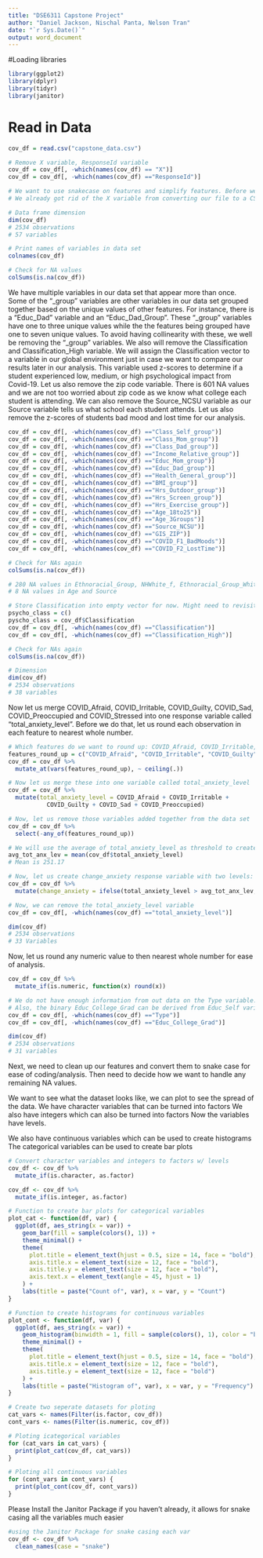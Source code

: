 ```yaml
---
title: "DSE6311 Capstone Project"
author: "Daniel Jackson, Nischal Panta, Nelson Tran"
date: "`r Sys.Date()`"
output: word_document
---
```


#Loading libraries 
```r
library(ggplot2)
library(dplyr)
library(tidyr)
library(janitor)
```


# Read in Data
```r
cov_df = read.csv("capstone_data.csv")

# Remove X variable, ResponseId variable
cov_df = cov_df[, -which(names(cov_df) == "X")]
cov_df = cov_df[, -which(names(cov_df) =="ResponseId")]

# We want to use snakecase on features and simplify features. Before we do that, we need to figure out what features we want to keep and what ones we want to get rid of.
# We already got rid of the X variable from converting our file to a CSV and the ResponseID.

# Data frame dimension
dim(cov_df)
# 2534 observations
# 57 variables

# Print names of variables in data set
colnames(cov_df)

# Check for NA values
colSums(is.na(cov_df))
```


We have multiple variables in our data set that appear more than once. Some of the "_group" variables are other variables in our data set grouped together based on the unique values of other features. For instance, there is a "Educ_Dad" variable and an "Educ_Dad_Group". These "_group" variables have one to three unique values while the the features being grouped have one to seven unique values. To avoid having collinearity with these, we well be removing the "_group" variables.
We also will remove the Classification and Classification_High variable. We will assign the Classification vector to a variable in our global environment just in case we want to compare our results later in our analysis. This variable used z-scores to determine if a student experienced low, medium, or high psychological impact from Covid-19.
Let us also remove the zip code variable. There is 601 NA values and we are not too worried about zip code as we know what college each student is attending.
We can also remove the Source_NCSU variable as our Source variable tells us what school each student attends.
Let us also remove the z-scores of students bad mood and lost time for our analysis.
```r
cov_df = cov_df[, -which(names(cov_df) =="Class_Self_group")]
cov_df = cov_df[, -which(names(cov_df) =="Class_Mom_group")]
cov_df = cov_df[, -which(names(cov_df) =="Class_Dad_group")]
cov_df = cov_df[, -which(names(cov_df) =="Income_Relative_group")]
cov_df = cov_df[, -which(names(cov_df) =="Educ_Mom_group")]
cov_df = cov_df[, -which(names(cov_df) =="Educ_Dad_group")]
cov_df = cov_df[, -which(names(cov_df) =="Health_General_group")]
cov_df = cov_df[, -which(names(cov_df) =="BMI_group")]
cov_df = cov_df[, -which(names(cov_df) =="Hrs_Outdoor_group")]
cov_df = cov_df[, -which(names(cov_df) =="Hrs_Screen_group")]
cov_df = cov_df[, -which(names(cov_df) =="Hrs_Exercise_group")]
cov_df = cov_df[, -which(names(cov_df) =="Age_18to25")]
cov_df = cov_df[, -which(names(cov_df) =="Age_3Groups")]
cov_df = cov_df[, -which(names(cov_df) =="Source_NCSU")]
cov_df = cov_df[, -which(names(cov_df) =="GIS_ZIP")]
cov_df = cov_df[, -which(names(cov_df) =="COVID_F1_BadMoods")]
cov_df = cov_df[, -which(names(cov_df) =="COVID_F2_LostTime")]

# Check for NAs again
colSums(is.na(cov_df))

# 280 NA values in Ethnoracial_Group, NHWhite_f, Ethnoracial_Group_White1_Asian2 
# 8 NA values in Age and Source

# Store Classification into empty vector for now. Might need to revisit this later and re-read in data if remove any observations. And then remove Classification and Classification_High
psycho_class = c()
pyscho_class = cov_df$Classification
cov_df = cov_df[, -which(names(cov_df) =="Classification")]
cov_df = cov_df[, -which(names(cov_df) =="Classification_High")]

# Check for NAs again
colSums(is.na(cov_df))

# Dimension
dim(cov_df)
# 2534 observations
# 38 variables
```


Now let us merge COVID_Afraid, COVID_Irritable, COVID_Guilty, COVID_Sad, COVID_Preoccupied and COVID_Stressed into one response variable called "total_anxiety_level". Before we do that, let us round each observation in each feature to nearest whole number.
```r
# Which features do we want to round up: COVID_Afraid, COVID_Irritable, COVID_Guilty, COVID_Sad, COVID_Preoccupied and COVID_Stressed
features_round_up = c("COVID_Afraid", "COVID_Irritable", "COVID_Guilty", "COVID_Sad", "COVID_Preoccupied", "COVID_Stressed")
cov_df = cov_df %>%
  mutate_at(vars(features_round_up), ~ ceiling(.))

# Now let us merge these into one variable called total_anxiety_level
cov_df = cov_df %>%
  mutate(total_anxiety_level = COVID_Afraid + COVID_Irritable + 
           COVID_Guilty + COVID_Sad + COVID_Preoccupied)

# Now, let us remove those variables added together from the data set
cov_df = cov_df %>%
  select(-any_of(features_round_up))

# We will use the average of total_anxiety_level as threshold to create binary classifier which will be our response variable for our binary classification models that we build
avg_tot_anx_lev = mean(cov_df$total_anxiety_level)
# Mean is 251.17

# Now, let us create change_anxiety response variable with two levels: "yes" if the value is above the average and "no" if value is below the average
cov_df = cov_df %>%
  mutate(change_anxiety = ifelse(total_anxiety_level > avg_tot_anx_lev, "yes", "no"))

# Now, we can remove the total_anxiety_level variable
cov_df = cov_df[, -which(names(cov_df) =="total_anxiety_level")]

dim(cov_df)
# 2534 observations
# 33 Variables
```

Now, let us round any numeric value to then nearest whole number for ease of analysis.
```r
cov_df = cov_df %>%
  mutate_if(is.numeric, function(x) round(x))

# We do not have enough information from out data on the Type variable. Let us remove that.
# Also, the binary Educ_College_Grad can be derived from Educ_Self variable. Let us remove that as well.
cov_df = cov_df[, -which(names(cov_df) =="Type")]
cov_df = cov_df[, -which(names(cov_df) =="Educ_College_Grad")]

dim(cov_df)
# 2534 observations
# 31 variables
```

Next, we need to clean up our features and convert them to snake case for ease of coding/analysis. Then need to decide how we want to handle any remaining NA values.

We want to see what the dataset looks like, we can plot to see the spread of the data. 
We have character variables that can be turned into factors 
We also have integers which can also be turned into factors
Now the variables have levels.

We also have continuous variables which can be used to create histograms 
The categorical variables can be used to create bar plots
```r
# Convert character variables and integers to factors w/ levels
cov_df <- cov_df %>% 
  mutate_if(is.character, as.factor)

cov_df <- cov_df %>% 
  mutate_if(is.integer, as.factor)

# Function to create bar plots for categorical variables
plot_cat <- function(df, var) {
  ggplot(df, aes_string(x = var)) +
    geom_bar(fill = sample(colors(), 1)) +
    theme_minimal() +
    theme(
      plot.title = element_text(hjust = 0.5, size = 14, face = "bold"),
      axis.title.x = element_text(size = 12, face = "bold"),
      axis.title.y = element_text(size = 12, face = "bold"),
      axis.text.x = element_text(angle = 45, hjust = 1)
    ) +
    labs(title = paste("Count of", var), x = var, y = "Count")
}

# Function to create histograms for continuous variables
plot_cont <- function(df, var) {
  ggplot(df, aes_string(x = var)) +
    geom_histogram(binwidth = 1, fill = sample(colors(), 1), color = "black") +
    theme_minimal() +
    theme(
      plot.title = element_text(hjust = 0.5, size = 14, face = "bold"),
      axis.title.x = element_text(size = 12, face = "bold"),
      axis.title.y = element_text(size = 12, face = "bold")
    ) +
    labs(title = paste("Histogram of", var), x = var, y = "Frequency")
}

# Create two seperate datasets for ploting
cat_vars <- names(Filter(is.factor, cov_df))
cont_vars <- names(Filter(is.numeric, cov_df))

# Ploting icategorical variables
for (cat_vars in cat_vars) {
  print(plot_cat(cov_df, cat_vars))
}

# Ploting all continuous variables
for (cont_vars in cont_vars) {
  print(plot_cont(cov_df, cont_vars))
}
```

Please Install the Janitor Package if you haven't already, it allows for snake casing all the variables much easier
```r
#using the Janitor Package for snake casing each var
cov_df <- cov_df %>%
  clean_names(case = "snake")
```